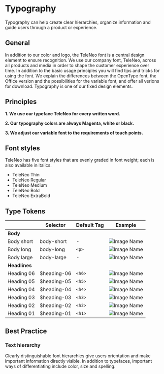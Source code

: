 
<Meta title="Guidelines/Typography" />

# Typography

Typography can help create clear hierarchies, organize information and guide users through a product or experience.

## General

In addition to our color and logo, the TeleNeo font is a central design element to ensure recognition. We use our company font, TeleNeo, across all products and media in order to shape the customer experience over time. In addition to the basic usage principles you will find tips and tricks for using the font. We explain the differences between the OpenType font, the Office version and the possibilities for the variable font, and offer all verions for download. Typography is one of our fixed design elements.

## Principles

**1. We use our typeface TeleNeo for every written word.**

**2. Our typography colors are always Magenta, white or black.**

**3. We adjust our variable font to the requirements of touch points.**

## Font styles

TeleNeo has five font styles that are evenly graded in font weight; each is also available in italics.

- TeleNeo Thin
- TeleNeo Regular
- TeleNeo Medium
- TeleNeo Bold
- TeleNeo ExtraBold

## Type Tokens

|               | Selector        | Default Tag    | Example                                 |
| ------------- | --------------- | -------------- | --------------------------------------- |
| **Body**      |                 |                |                                         |
| Body short    | body-short      | -              | ![Image Name](/assets/2_guidelines/3_typography/image2020-8-3_15-11-56.png) |
| Body long     | body-long       | `<p>`          | ![Image Name](/assets/2_guidelines/3_typography/image2020-8-3_15-11-47.png) |
| Body large    | body-large      | -              | ![Image Name](/assets/2_guidelines/3_typography/image2020-8-3_15-11-40.png) |
| **Headlines** |                 |                |                                         |
| Heading 06    | \$heading-06    | `<h6>`         | ![Image Name](/assets/2_guidelines/3_typography/image2020-8-3_15-10-27.png) |
| Heading 05    | \$heading-05    | `<h5>`         | ![Image Name](/assets/2_guidelines/3_typography/image2020-8-3_15-11-27.png) |
| Heading 04    | \$heading-04    | `<h4>`         | ![Image Name](/assets/2_guidelines/3_typography/image2020-8-3_15-11-20.png) |
| Heading 03    | \$heading-03    | `<h3>`         | ![Image Name](/assets/2_guidelines/3_typography/image2020-8-3_15-11-13.png) |
| Heading 02    | \$heading-02    | `<h2>`         | ![Image Name](/assets/2_guidelines/3_typography/image2020-8-3_15-11-4.png)  |
| Heading 01    | \$heading-01    | `<h1>`         | ![Image Name](/assets/2_guidelines/3_typography/image2020-8-3_15-10-51.png) |

## Best Practice

### Text hierarchy

Clearly distinguishable font hierarchies give users orientation and make important information directly visible. In addition to typefaces, important ways of differentiating include color, size and spelling.
